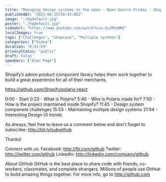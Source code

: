 ```yaml
---
title: "Managing design systems in the open - Open Source Friday - Shopify/polaris-react"
publishedAt: "2021-09-15T18:43:05Z"
image: "./hqdefault.jpg"
poster: "./hqdefault.jpg"
videoUrl: "https://www.youtube.com/watch?v=z-duiMhoWKE"
localImages: true
tags: ["Challenges", "Showcase", "Multiple systems"]
categories: ["Video"]
duration: "0:31:59"
privacyStatus: "public"
draft: false
speakers: ["Alex Page"]
---
```


Shopify’s admin product component library helps them work together to build a great experience for all of their merchants.

https://github.com/Shopify/polaris-react

0:00 - Start
0:23 - What is Polaris?
5:40 - Who is Polaris made for?
7:50 - How is the project maintained inside Shopify?
11:45 - Design system component challenges
15:53 - Maintaining multiple design systems
21:54 - Interesting Design UI trends

As always, feel free to leave us a comment below and don't forget to subscribe: http://bit.ly/subgithub

Thanks!

Connect with us.
Facebook: http://fb.com/github
Twitter: http://twitter.com/github
LinkedIn: http://linkedin.com/company/github

About GitHub
GitHub is the best place to share code with friends, co-workers, classmates, and complete strangers. Millions of people use GitHub to build amazing things together. For more info, go to http://github.com
